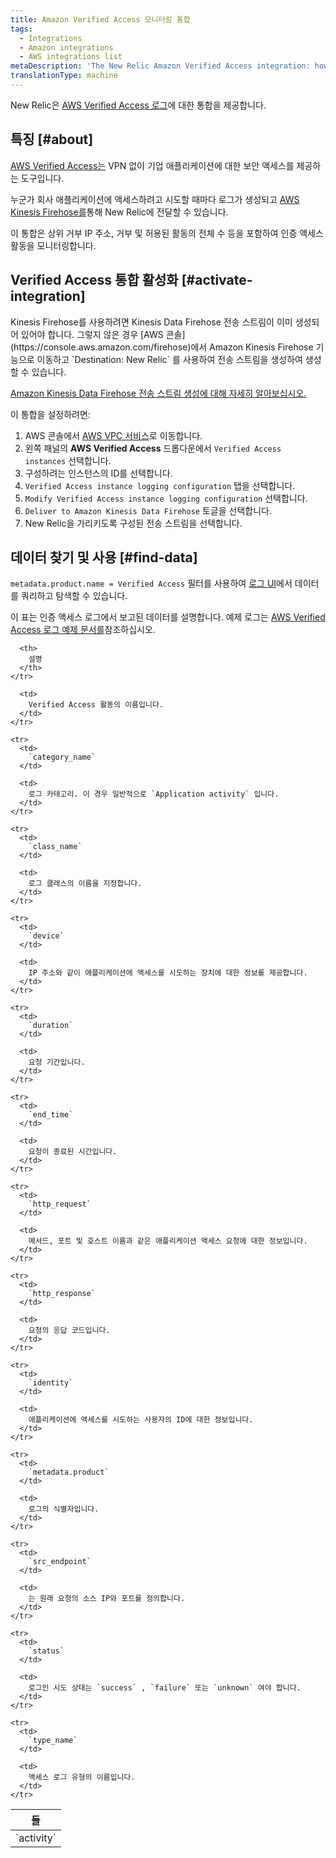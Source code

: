 ```yaml
---
title: Amazon Verified Access 모니터링 통합
tags:
  - Integrations
  - Amazon integrations
  - AWS integrations list
metaDescription: 'The New Relic Amazon Verified Access integration: how to enable it, and what data it reports.'
translationType: machine
---
```


New Relic은 [AWS Verified Access 로그](https://docs.aws.amazon.com/verified-access/latest/ug/what-is-verified-access.html)에 대한 통합을 제공합니다.

## 특징 [#about]

[AWS Verified Access는](https://aws.amazon.com/verified-access) VPN 없이 기업 애플리케이션에 대한 보안 액세스를 제공하는 도구입니다.

누군가 회사 애플리케이션에 액세스하려고 시도할 때마다 로그가 생성되고 [AWS Kinesis Firehose를](https://aws.amazon.com/kinesis/firehose)통해 New Relic에 전달할 수 있습니다.

이 통합은 상위 거부 IP 주소, 거부 및 허용된 활동의 전체 수 등을 포함하여 인증 액세스 활동을 모니터링합니다.

## Verified Access 통합 활성화 [#activate-integration]

<Callout variant="important">
  Kinesis Firehose를 사용하려면 Kinesis Data Firehose 전송 스트림이 이미 생성되어 있어야 합니다. 그렇지 않은 경우 [AWS 콘솔](https://console.aws.amazon.com/firehose)에서 Amazon Kinesis Firehose 기능으로 이동하고 `Destination: New Relic` 를 사용하여 전송 스트림을 생성하여 생성할 수 있습니다.

  [Amazon Kinesis Data Firehose 전송 스트림 생성에 대해 자세히 알아보십시오.](https://docs.aws.amazon.com/firehose/latest/dev/basic-create.html?icmpid=docs_console_unmapped)
</Callout>

이 통합을 설정하려면:

1. AWS 콘솔에서 [AWS VPC 서비스](https://console.aws.amazon.com/vpc)로 이동합니다.
2. 왼쪽 패널의 **AWS Verified Access** 드롭다운에서 `Verified Access instances` 선택합니다.
3. 구성하려는 인스턴스의 ID를 선택합니다.
4. `Verified Access instance logging configuration` 탭을 선택합니다.
5. `Modify Verified Access instance logging configuration` 선택합니다.
6. `Deliver to Amazon Kinesis Data Firehose` 토글을 선택합니다.
7. New Relic을 가리키도록 구성된 전송 스트림을 선택합니다.

## 데이터 찾기 및 사용 [#find-data]

`metadata.product.name = Verified Access` 필터를 사용하여 [로그 UI](/docs/logs/ui-data/use-logs-ui)에서 데이터를 쿼리하고 탐색할 수 있습니다.

이 표는 인증 액세스 로그에서 보고된 데이터를 설명합니다. 예제 로그는 [AWS Verified Access 로그 예제 문서를](https://docs.aws.amazon.com/verified-access/latest/ug/verified-access-logs-examples.html)참조하십시오.

<table>
  <thead>
    <tr>
      <th style={{ width: "200px" }}>
        들
      </th>

      <th>
        설명
      </th>
    </tr>
  </thead>

  <tbody>
    <tr>
      <td>
        `activity`
      </td>

      <td>
        Verified Access 활동의 이름입니다.
      </td>
    </tr>

    <tr>
      <td>
        `category_name`
      </td>

      <td>
        로그 카테고리. 이 경우 일반적으로 `Application activity` 입니다.
      </td>
    </tr>

    <tr>
      <td>
        `class_name`
      </td>

      <td>
        로그 클래스의 이름을 지정합니다.
      </td>
    </tr>

    <tr>
      <td>
        `device`
      </td>

      <td>
        IP 주소와 같이 애플리케이션에 액세스를 시도하는 장치에 대한 정보를 제공합니다.
      </td>
    </tr>

    <tr>
      <td>
        `duration`
      </td>

      <td>
        요청 기간입니다.
      </td>
    </tr>

    <tr>
      <td>
        `end_time`
      </td>

      <td>
        요청이 종료된 시간입니다.
      </td>
    </tr>

    <tr>
      <td>
        `http_request`
      </td>

      <td>
        메서드, 포트 및 호스트 이름과 같은 애플리케이션 액세스 요청에 대한 정보입니다.
      </td>
    </tr>

    <tr>
      <td>
        `http_response`
      </td>

      <td>
        요청의 응답 코드입니다.
      </td>
    </tr>

    <tr>
      <td>
        `identity`
      </td>

      <td>
        애플리케이션에 액세스를 시도하는 사용자의 ID에 대한 정보입니다.
      </td>
    </tr>

    <tr>
      <td>
        `metadata.product`
      </td>

      <td>
        로그의 식별자입니다.
      </td>
    </tr>

    <tr>
      <td>
        `src_endpoint`
      </td>

      <td>
        는 원래 요청의 소스 IP와 포트를 정의합니다.
      </td>
    </tr>

    <tr>
      <td>
        `status`
      </td>

      <td>
        로그인 시도 상태는 `success` , `failure` 또는 `unknown` 여야 합니다.
      </td>
    </tr>

    <tr>
      <td>
        `type_name`
      </td>

      <td>
        액세스 로그 유형의 이름입니다.
      </td>
    </tr>
  </tbody>
</table>
